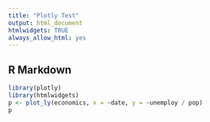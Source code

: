 ```yaml
---
title: "Plotly Test"
output: html_document
htmlwidgets: TRUE
always_allow_html: yes
---
```


## R Markdown

```r
library(plotly)
library(htmlwidgets)
p <- plot_ly(economics, x = ~date, y = ~unemploy / pop)
p
```